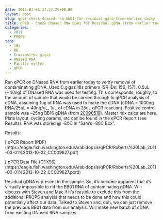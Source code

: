```yaml
---
date: 2011-03-01 23:37:29+00:00
layout: post
slug: qpcr-check-dnased-rna-bb01-for-residual-gdna-from-earlier-today
title: qPCR - Check DNased RNA BB01 for Residual gDNA (from earlier today)
categories:
  - 2011
  - PROPS
tags:
  - 18s
  - BB
  - Crassostrea gigas
  - DNased RNA
  - Pacific oyster
  - qPCR
---
```


Ran qPCR on DNased RNA from earlier today to verify removal of contaminating gDNA. Used C.gigas 18s primers (SR IDs: 156, 157). 0.5uL (~40ng) of DNased RNA was used for testing. This corresponds, roughly, to the amount of sample that would be carried through to qPCR analysis of cDNA, assuming 1ug of RNA was used to make the cDNA (cDNA = 1000ng RNA/25uL = 40ng/uL, 1uL of cDNA in 25uL qPCR reaction). Positive control sample was ~25ng BB16 gDNA (from [20090519](/Sam%27s+Working+Notebook+May-June+2010#sjw20090519)). Master mix calcs are here. Plate layout, cycling params, etc can be found in the qPCR Report (see Results). RNA was stored @ -80C in "Sam's -80C Box".

Results:

[ qPCR Report (PDF)(https://eagle.fish.washington.edu/Arabidopsis/qPCR/Roberts%20Lab_2011-03-01%2013-10-22_CC009827.pdf)

[ qPCR Data File (CFX96)(https://eagle.fish.washington.edu/Arabidopsis/qPCR/Roberts%20Lab_2011-03-01%2013-10-22_CC009827.pcrd)

Residual gDNA is present in the sample. So, it's become apparent that it's virtually impossible to rid the BB01 RNA of contaminating gDNA. Will discuss with Steven and Mac if it's feasible to exclude this from the additional PROPS analysis that needs to be done and how this could potentially affect our data. Talked to Steven and, duh, we can just remove the previous BB01 data from our analysis. Will make new batch of cDNA from existing DNased RNA samples.
